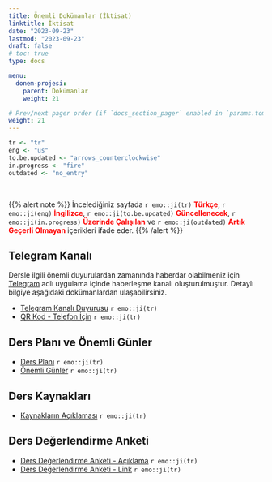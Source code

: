 ```yaml
---
title: Önemli Dokümanlar (İktisat)
linktitle: İktisat
date: "2023-09-23"
lastmod: "2023-09-23"
draft: false
# toc: true
type: docs

menu:
  donem-projesi:
    parent: Dokümanlar
    weight: 21

# Prev/next pager order (if `docs_section_pager` enabled in `params.toml`)
weight: 21
---
```


```r
tr <- "tr"
eng <- "us"
to.be.updated <- "arrows_counterclockwise"
in.progress <- "fire"
outdated <- "no_entry"
```

<br>

{{% alert note %}}
İncelediğiniz sayfada `r emo::ji(tr)` <font color="red">**Türkçe**</font>, `r emo::ji(eng)` <font color="red">**İngilizce**</font>, `r emo::ji(to.be.updated)` <font color="red">**Güncellenecek**</font>, `r emo::ji(in.progress)` <font color="red">**Üzerinde Çalışılan**</font> ve `r emo::ji(outdated)` <font color="red">**Artık Geçerli Olmayan**</font> içerikleri ifade eder.
{{% /alert %}}

## Telegram Kanalı
Dersle ilgili önemli duyurulardan zamanında haberdar olabilmeniz için [Telegram](https://telegram.org/) adlı uygulama içinde haberleşme kanalı oluşturulmuştur. Detaylı bilgiye aşağıdaki dokümanlardan ulaşabilirsiniz.  

- [Telegram Kanalı Duyurusu](`r paste0(donem.projesi.path, "EC/Donem_Projesi_-_Telegram_Kanali_Duyurusu_Bilgilendirme.pdf")`) `r emo::ji(tr)`
- [QR Kod - Telefon İçin](`r paste0(donem.projesi.path, "EC/Donem_Projesi_-_Telegram_Kanali_Duyurusu_Ilan.pdf")`) `r emo::ji(tr)`

## Ders Planı ve Önemli Günler
- [Ders Planı](`r paste0(donem.projesi.path, "EC/Donem_Projesi_-_Ders_Plani.pdf")`) `r emo::ji(tr)`
- [Önemli Günler](`r paste0(donem.projesi.path, "EC/Donem_Projesi_-_Onemli_Gunler.pdf")`) `r emo::ji(tr)`

## Ders Kaynakları
- [Kaynakların Açıklaması](`r paste0(donem.projesi.path, "Donem_Projesi_-_Kaynaklarin_Aciklamasi.pdf")`) `r emo::ji(tr)`

## Ders Değerlendirme Anketi
- [Ders Değerlendirme Anketi - Açıklama](`r paste0(donem.projesi.path, "EC/Donem_Projesi_-_Ders_Degerlendirme_Anketi.pdf")`) `r emo::ji(tr)`
- [Ders Değerlendirme Anketi - Link](https://forms.gle/wqjJk9ZstXAE4i9F6) `r emo::ji(tr)`
